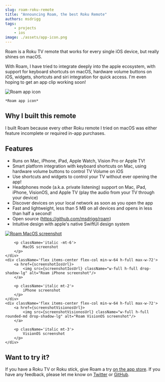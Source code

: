 ```yaml
---
slug: roam-roku-remote
title: "Announcing Roam, the best Roku Remote"
authors: msdrigg
tags:
    - projects
    - ios
image: ./assets/app-icon.png
---
```




Roam is a Roku TV remote that works for every single iOS device, but really shines on macOS.

With Roam, I have tried to integrate deeply into the apple ecosystem, with support for keyboard shortcuts on macOS, hardware volume buttons on iOS, widgets, shortcuts and siri integration for quick access. I'm even hoping to get an app clip working soon!

<div className='flex items-center flex-col'>
    <img src={appIconUrl} className="w-1/3" alt="Roam app icon"/>

    *Roam app icon*
</div>


## Why I built this remote

I built Roam because every other Roku remote I tried on macOS was either feature incomplete or required in-app purchases.

## Features

-   Runs on Mac, iPhone, iPad, Apple Watch, Vision Pro or Apple TV!
-   Smart platform integration with keyboard shortcuts on Mac, using hardware volume buttons to control TV Volume on iOS
-   Use shortcuts and widgets to control your TV without ever opening the app!
-   Headphones mode (a.k.a. private listening) support on Mac, iPad, iPhone, VisionOS, and Apple TV (play the audio from your TV through your device)
-   Discover devices on your local network as soon as you open the app
-   Fast and lightweight, less than 5 MB on all devices and opens in less than half a second!
-   Open source (https://github.com/msdrigg/roam)
-   Intuitive design with apple's native SwiftUI design system

<div className="flex flex-row flex-wrap items-center place-items-center justify-center gap-x-16">
    <div className='flex items-center flex-col min-w-64 h-full max-w-72'>
        <a href={screenshotMacosUrl}>
            <img src={screenshotMacosUrl} className="w-full h-full" alt="Roam MacOS screenshot"/>
        </a>

        <p className='italic -mt-6'>
            MacOS screenshot
        </p>
    </div>
    <div className='flex items-center flex-col min-w-64 h-full max-w-72'>
        <a href={screenshotIosUrl}>
            <img src={screenshotIosUrl} className="w-full h-full drop-shadow-lg" alt="Roam iPhone screenshot"/>
        </a>

        <p className='italic mt-2'>
            iPhone screenshot
        </p>
    </div>
    <div className='flex items-center flex-col min-w-64 h-full max-w-72'>
        <a href={screenshotVisionosUrl}>
            <img src={screenshotVisionosUrl} className="w-full h-full rounded-md drop-shadow-lg" alt="Roam VisionOS screenshot"/>
        </a>

        <p className='italic mt-3'>
            VisionOS screenshot
        </p>
    </div>
</div>

## Want to try it?

If you have a Roku TV or Roku stick, give Roam a try [on the app store](https://apps.apple.com/us/app/roam-a-better-remote-for-roku/id6469834197). If you have any feedback, please let me know on [Twitter](https://twitter.com/msdrigg) or [GitHub](https://github.com/msdrigg/roam/issues).
